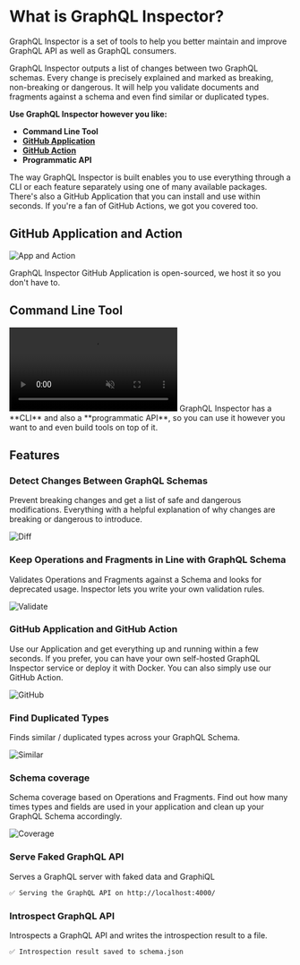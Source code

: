 
# What is GraphQL Inspector?

GraphQL Inspector is a set of tools to help you better maintain and improve GraphQL API as well as GraphQL consumers.

GraphQL Inspector outputs a list of changes between two GraphQL schemas. Every change is precisely explained and marked
as breaking, non-breaking or dangerous. It will help you validate documents and fragments against a schema and even find
similar or duplicated types.

**Use GraphQL Inspector however you like:**

- **Command Line Tool**
- [**GitHub Application**](/docs/products/github)
- [**GitHub Action**](/docs/products/action)
- **Programmatic API**

The way GraphQL Inspector is built enables you to use everything through a CLI or each feature separately using one of
many available packages. There's also a GitHub Application that you can install and use within seconds. If you're a fan
of GitHub Actions, we got you covered too.

## GitHub Application and Action

![App and Action](../../../../public/assets/img/github/app-action.jpg)

<Callout>GraphQL Inspector GitHub Application is open-sourced, we host it so you don't have to.</Callout>

## Command Line Tool

<video className="w-full" autoPlay loop muted>
  <source src="/assets/img/cli/demo.webm" type="video/webm" />
  <source src="/assets/img/cli/demo.mp4" type="video/mp4" />
</video>

<Callout>
  GraphQL Inspector has a **CLI** and also a **programmatic API**, so you can use it however you want to and even build
  tools on top of it.
</Callout>

## Features

### Detect Changes Between GraphQL Schemas

Prevent breaking changes and get a list of safe and dangerous modifications. Everything with a helpful explanation of
why changes are breaking or dangerous to introduce.

![Diff](../../../../public/assets/img/cli/diff.jpg)

### Keep Operations and Fragments in Line with GraphQL Schema

Validates Operations and Fragments against a Schema and looks for deprecated usage. Inspector lets you write your own
validation rules.

![Validate](../../../../public/assets/img/cli/validate.jpg)

### GitHub Application and GitHub Action

Use our Application and get everything up and running within a few seconds. If you prefer, you can have your own
self-hosted GraphQL Inspector service or deploy it with Docker. You can also simply use our GitHub Action.

![GitHub](../../../../public/assets/img/cli/github.jpg)

### Find Duplicated Types

Finds similar / duplicated types across your GraphQL Schema.

![Similar](../../../../public/assets/img/cli/similar.jpg)

### Schema coverage

Schema coverage based on Operations and Fragments. Find out how many times types and fields are used in your application
and clean up your GraphQL Schema accordingly.

![Coverage](../../../../public/assets/img/cli/coverage.jpg)

### Serve Faked GraphQL API

Serves a GraphQL server with faked data and GraphiQL

```sh
✅ Serving the GraphQL API on http://localhost:4000/
```

### Introspect GraphQL API

Introspects a GraphQL API and writes the introspection result to a file.

```sh
✅ Introspection result saved to schema.json
```
